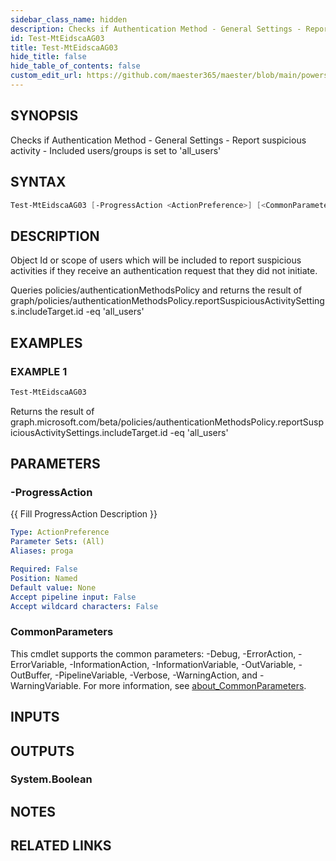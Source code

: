 ```yaml
---
sidebar_class_name: hidden
description: Checks if Authentication Method - General Settings - Report suspicious activity - Included users/groups is set to 'all_users'
id: Test-MtEidscaAG03
title: Test-MtEidscaAG03
hide_title: false
hide_table_of_contents: false
custom_edit_url: https://github.com/maester365/maester/blob/main/powershell/public/Test-MtEidscaAG03.ps1
---
```


## SYNOPSIS

Checks if Authentication Method - General Settings - Report suspicious activity - Included users/groups is set to 'all_users'

## SYNTAX

```powershell
Test-MtEidscaAG03 [-ProgressAction <ActionPreference>] [<CommonParameters>]
```

## DESCRIPTION

Object Id or scope of users which will be included to report suspicious activities if they receive an authentication request that they did not initiate.

Queries policies/authenticationMethodsPolicy
and returns the result of
 graph/policies/authenticationMethodsPolicy.reportSuspiciousActivitySettings.includeTarget.id -eq 'all_users'

## EXAMPLES

### EXAMPLE 1

```powershell
Test-MtEidscaAG03
```

Returns the result of graph.microsoft.com/beta/policies/authenticationMethodsPolicy.reportSuspiciousActivitySettings.includeTarget.id -eq 'all_users'

## PARAMETERS

### -ProgressAction

\{\{ Fill ProgressAction Description \}\}

```yaml
Type: ActionPreference
Parameter Sets: (All)
Aliases: proga

Required: False
Position: Named
Default value: None
Accept pipeline input: False
Accept wildcard characters: False
```

### CommonParameters

This cmdlet supports the common parameters: -Debug, -ErrorAction, -ErrorVariable, -InformationAction, -InformationVariable, -OutVariable, -OutBuffer, -PipelineVariable, -Verbose, -WarningAction, and -WarningVariable. For more information, see [about_CommonParameters](http://go.microsoft.com/fwlink/?LinkID=113216).

## INPUTS

## OUTPUTS

### System.Boolean

## NOTES

## RELATED LINKS
